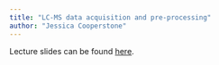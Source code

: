 ```yaml
---
title: "LC-MS data acquisition and pre-processing"
author: "Jessica Cooperstone"
---
```


Lecture slides can be found [here](https://buckeyemailosu-my.sharepoint.com/:p:/g/personal/cooperstone_1_osu_edu/ERmPjxv4sDNAoAKcAo6bWMQBS0vSYb5EkSc_q0XaBBMnGA?e=SfSVVo).

